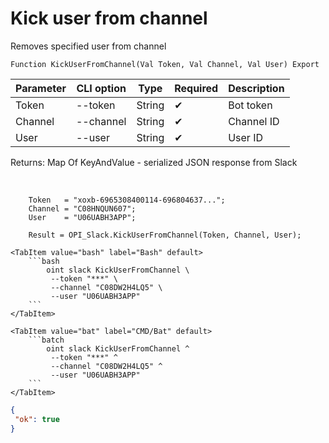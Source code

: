 ﻿---
sidebar_position: 8
---


# Kick user from channel
 Removes specified user from channel



`Function KickUserFromChannel(Val Token, Val Channel, Val User) Export`

  | Parameter | CLI option | Type | Required | Description |
  |-|-|-|-|-|
  | Token | --token | String | &#x2714; | Bot token |
  | Channel | --channel | String | &#x2714; | Channel ID |
  | User | --user | String | &#x2714; | User ID |

  
  Returns:  Map Of KeyAndValue - serialized JSON response from Slack

<br/>




```bsl title="1C:Enterprise/OneScript code example"
    Token   = "xoxb-6965308400114-696804637...";
    Channel = "C08HNQUN607";
    User    = "U06UABH3APP";

    Result = OPI_Slack.KickUserFromChannel(Token, Channel, User);
```
 

 <Tabs>
  
    <TabItem value="bash" label="Bash" default>
        ```bash
            oint slack KickUserFromChannel \
             --token "***" \
             --channel "C08DW2H4LQ5" \
             --user "U06UABH3APP"
        ```
    </TabItem>
  
    <TabItem value="bat" label="CMD/Bat" default>
        ```batch
            oint slack KickUserFromChannel ^
             --token "***" ^
             --channel "C08DW2H4LQ5" ^
             --user "U06UABH3APP"
        ```
    </TabItem>
</Tabs>


```json title="Result"
{
 "ok": true
}
```
